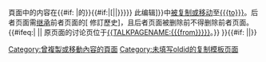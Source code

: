 {{tmbox
| small = {{{small|}}}
| image = [[File:Splitsection.svg|50px]]
| text = [[{{{from}}}]]{{#if: {{{from_oldid|}}} |的[[Special:PermaLink/{{{from_oldid}}}|此版本]]|}}頁面中的内容在{{#if: {{{date|}}} |{{{date|}}}的}}{{#if:{{{to_oldid|}}}{{{to_diff|}}}{{{diff|}}}|[{{{diff|{{#if:{{{to_oldid|}}}|{{fullurl:{{{to}}}|diff={{{to_diff}}}&oldid={{{to_oldid}}}}}|{{fullurl:{{{to}}}|oldid={{{to_diff}}}}}}}}}} 此编辑]}}中[[Wikipedia:条目拆分|被复制或移动]]至[[{{{to}}}]]。后者页面需[[Wikipedia:在維基百科內複製內容|继承]]前者页面的[{{fullurl:{{{from}}}|action=history}} 修訂歷史]，且后者页面被删除前不得删除前者页面。{{#ifeq:{{FULLPAGENAME}}|{{TALKPAGENAME:{{{from}}}}} || 原页面的讨论页位于[[{{TALKPAGENAME:{{{from}}}}}]]。}}
}}<includeonly>[[Category:曾複製或移動內容的頁面]]{{#if: {{{from_oldid|}}} ||[[Category:未填写oldid的复制模板页面]]}}</includeonly><noinclude>
{{documentation}}
</noinclude>